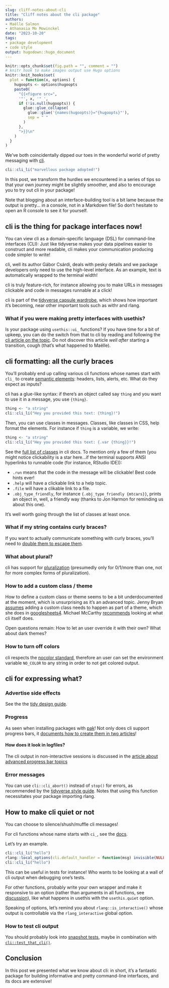 ```yaml
---
slug: cliff-notes-about-cli
title: "Cliff notes about the cli package" 
authors: 
- Maëlle Salmon
- Athanasia Mo Mowinckel
date: "2023-10-20" 
tags: 
- package development
- code style
output: hugodown::hugo_document
---
```


```r

knitr::opts_chunk$set(fig.path = "", comment = "")
# knitr hook to make images output use Hugo options
knitr::knit_hooks$set(
  plot = function(x, options) {
    hugoopts <- options$hugoopts
    paste0(
      "{{<figure src=",
      '"', x, '" ',
      if (!is.null(hugoopts)) {
        glue::glue_collapse(
          glue::glue('{names(hugoopts)}="{hugoopts}"'),
          sep = " "
        )
      },
      ">}}\n"
    )
  }
)

```

We've both coincidentally dipped our toes in the wonderful world of pretty messaging with [cli](https://cli.r-lib.org/).

```r
cli::cli_li("marvellous package adopted!")
```

In this post, we transform the hurdles we encountered in a series of tips so that your own journey might be slightly smoother, and also to encourage you to try out cli in your package!

Note that blogging about an interface-building tool is a bit lame because the output is pretty... in a console, not in a Markdown file!
So don't hesitate to open an R console to see it for yourself.

## cli is the thing for package interfaces now!

You can view cli as a domain-specific language (DSL) for command-line interfaces (CLI): Just like tidyverse makes your data pipelines easier to construct and more readable, cli makes your communication producing code simpler to write!

cli, well its author Gábor Csárdi, deals with pesky details and we package developers only need to use the high-level interface.
As an example, text is automatically wrapped to the terminal width!

cli is truly feature-rich, for instance allowing you to make URLs in messages clickable and code in messages runnable at a click!

cli is part of the [tidyverse capsule wardrobe](https://github.com/r-lib/usethis/pull/1423/files), which shows how important it's becoming, near other important tools such as withr and rlang.

### What if you were making pretty interfaces with usethis?

Is your package using `usethis::ui_` functions?
If you have time for a bit of upkeep, you can do the switch from that to cli by reading and following the [cli article on the topic](https://cli.r-lib.org/articles/usethis-ui.html).
Do not discover this article *well after* starting a transition, cough (that's what happened to Maëlle).

## cli formatting: all the curly braces

You'll probably end up calling various cli functions whose names start with `cli_` to create [semantic elements](https://cli.r-lib.org/reference/index.html#semantic-cli-elements): headers, lists, alerts, etc.
What do they expect as inputs?

cli has a glue-like syntax: if there's an object called say `thing` and you want to use it in a message, you use `{thing}`.

```r
thing <- "a string"
cli::cli_li("Hey you provided this text: {thing}!")
```

Then, you can use classes in messages.
Classes, like classes in CSS, help format the elements.
For instance if `thing` is a variable, we write:

```r
thing <- "a string"
cli::cli_li("Hey you provided this text: {.var {thing}}!")
```

See the [full list of classes](https://cli.r-lib.org/reference/inline-markup.html#classes) in cli docs.
To mention only a few of them (you might notice clickability is a star here...if the terminal supports ANSI hyperlinks to runnable code (for instance, RStudio IDE)):

-   `.run` means that the code in the message will be clickable! Best code hints ever!
-   `.help` will have a clickable link to a help topic.
-   `.file` will have a clikable link to a file.
-   `.obj_type_friendly`, for instance `{.obj_type_friendly {mtcars}}`, prints an object in, well, a friendly way (thanks to Jon Harmon for reminding us about this one).

It's well worth going through the list of classes at least once.

### What if my string contains curly braces?

If you want to actually communicate something with curly braces, you'll need to [double them to escape them](https://cli.r-lib.org/reference/inline-markup.html#escaping-and-).

### What about plural?

cli has support for [pluralization](https://cli.r-lib.org/reference/pluralization.html) (presumedly only for 0/1/more than one, not for more complex forms of pluralization).

### How to add a custom class / theme

How to define a custom class or theme seems to be a bit underdocumented at the moment, which is unsurprising as it's an advanced topic.
Jenny Bryan [assumes](https://mastodon.social/@jennybryan@fosstodon.org/110675320334403080) adding a custom class needs to happen as part of a theme, which she does in [googlesheets4](https://github.com/tidyverse/googlesheets4/blob/fdb187643b324cd607f71cefa133bf49924f6e49/R/utils-ui.R#L1-L16).
Michael McCarthy [recommends](https://mastodon.social/@mccarthymg@fosstodon.org/110673498809652527) looking at what cli itself does.

Open questions remain: How to let an user override it with their own?
What about dark themes?

### How to turn off colors

cli respects the [nocolor standard](https://cli.r-lib.org/articles/cli-config-user.html?q=no#no_color), therefore an user can set the environment variable `NO_COLOR` to any string in order to not get colored output.

## cli for expressing what?

### Advertise side effects

See the the [tidy design guide](https://design.tidyverse.org/spooky-action.html?q=cli#advertise-the-side-effects).

### Progress

As seen when installing packages with [pak](https://pak.r-lib.org/)!
Not only does cli support progress bars, it [documents how to create them in two articles](https://cli.r-lib.org/articles/progress.html)!

#### How does it look in logfiles?

The cli output in non-interactive sessions is discussed in the [article about advanced progress bar topics](https://cli.r-lib.org/articles/progress-advanced.html#non-interactive-r-sessions)

### Error messages

You can use `cli::cli_abort()` instead of `stop()` for errors, as recommended by the [tidyverse style guide](https://style.tidyverse.org/error-messages.html).
Notes that using this function necessitates your package importing rlang.

## How to make cli quiet or not

You can choose to silence/shush/muffle cli messages!

For cli functions whose name starts with `ci_`, see the [docs](https://cli.r-lib.org/articles/semantic-cli.html#cli-messages).

Let's try an example.

```r
cli::cli_li("hello")
rlang::local_options(cli.default_handler = function(msg) invisible(NULL))
cli::cli_li("hello")
```

This can be useful in tests for instance!
Who wants to be looking at a wall of cli output when debugging one's tests.

For other functions, probably write your own wrapper and make it responsive to an option (rather than arguments in all functions, see [discussion](https://github.com/ropensci/dev_guide/issues/603)), like what happens in usethis with the `usethis.quiet` option.

Speaking of options, let's remind you about `rlang::is_interactive()` whose output is controllable via the `rlang_interactive` global option.

### How to test cli output

You should probably look into [snapshot tests](https://testthat.r-lib.org/articles/snapshotting.html), maybe in combination with [`cli::test_that_cli()`](https://cli.r-lib.org/reference/test_that_cli.html).

## Conclusion

In this post we presented what we know about cli: in short, it's a fantastic package for building informative and pretty command-line interfaces, and its docs are extensive!
